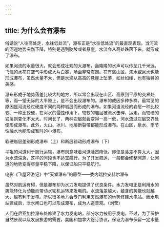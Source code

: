 ```yaml
---
---
---
```

title: 为什么会有瀑布
---




俗话说“人往高处走，水往低处流”，瀑布正是“水往低处流”的最直观表现。当河流的河道地势突然下降，特别是遇到陡坡或者悬崖，水流会从高处跌落下来，就形成了瀑布。

如果河流的水量很大，就会形成壮观的大瀑布，轰隆隆的水声可以传至几千米远，飞溅的水花在空气中形成大片白雾，场面非常震撼。在有些山区，溪水或泉水也能形成瀑布，虽然水量不大，但是水滴从高高的悬崖上坠落，如丝如缕，也有独特的美感。

瀑布形成于地势落差比较大的地方，所以常会出现在山区、高原到平原的交界处等，而一望无际的大平原上，是不会出现瀑布的。瀑布的成因多种多样，最常见的原因是河流经过硬度不同的两种岩层而形成的瀑布。如果河道流经的岩层一种比较软、一种比较硬，在河水的侵蚀作用下，较软的岩层被流水击碎、运走，而较硬的岩层则变化不太大。时间长了，两种岩层就会变得一高一低，河水流过岩层交界处便形成瀑布。此外，火山、冰川、地层断裂带都能形成瀑布。在山区，泉水、季节性融水也能形成暂时的小瀑布。

软硬岩层差别形成瀑布（上）和断层错动形成瀑布（下）



平坦的河道利于航行运输，瀑布则意味着河道陡然降低，即便是落差不算太大，因为水流湍急，这样的河段也不适宜航行。为了开发航运，一般都会修整河道，让河道的地势变得尽量平稳下降，以保证船只平稳航行。

电影《飞屋环游记》中“天堂瀑布”的原型——委内瑞拉安赫尔瀑布



虽然对航运有碍，但是瀑布却为水力发电提供了优良条件。水力发电正是利用水的势能转化为动能而带动水轮机运转来发电的。水流落差越大，蕴含的势能也就越大，越有利于发电。所以很多地方会专门利用天然瀑布的地势修建水电站。而水电站建成后，泄水闸口也可以形成瀑布，成为人造景观。（刘莹）

人们在尼亚加拉瀑布处修建了水力发电站，部分水力被用于发电。不过，为了保护自然景观以及发展旅游的需要，美国和加拿大签订协议，保证为瀑布保留一定水量